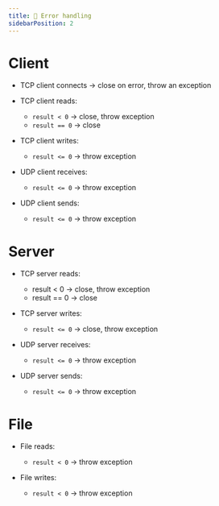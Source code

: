 ```yaml
---
title: 🚨 Error handling
sidebarPosition: 2
---
```


# Client

* TCP client connects -> close on error, throw an exception

* TCP client reads:
  * `result < 0` -> close, throw exception
  * `result == 0` -> close

* TCP client writes:
  * `result <= 0` -> throw exception

* UDP client receives:
  * `result <= 0` -> throw exception

* UDP client sends:
  * `result <= 0` -> throw exception

# Server

* TCP server reads:
  * result < 0 -> close, throw exception
  * result == 0 -> close

* TCP server writes:
  * `result <= 0` -> close, throw exception

* UDP server receives:
  * `result <= 0` -> throw exception

* UDP server sends:
  * `result <= 0` -> throw exception

# File

* File reads:
  * `result < 0` -> throw exception

* File writes:
  * `result < 0` -> throw exception
